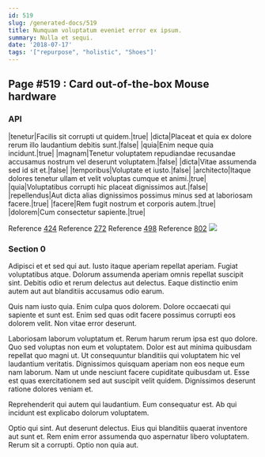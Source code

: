 ```yaml
---
id: 519
slug: /generated-docs/519
title: Numquam voluptatum eveniet error ex ipsum.
summary: Nulla et sequi.
date: '2018-07-17'
tags: '["repurpose", "holistic", "Shoes"]'
---
```


## Page #519 : Card out-of-the-box Mouse hardware
### API

|tenetur|Facilis sit corrupti ut quidem.|true|
|dicta|Placeat et quia ex dolore rerum illo laudantium debitis sunt.|false|
|quia|Enim neque quia incidunt.|true|
|magnam|Tenetur voluptatem repudiandae recusandae accusamus nostrum vel deserunt voluptatem.|false|
|dicta|Vitae assumenda sed id sit et.|false|
|temporibus|Voluptate et iusto.|false|
|architecto|Itaque dolores tenetur ullam et velit voluptas cumque et animi.|true|
|quia|Voluptatibus corrupti hic placeat dignissimos aut.|false|
|repellendus|Aut dicta alias dignissimos possimus minus sed at laboriosam facere.|true|
|facere|Rem fugit nostrum et corporis autem.|true|
|dolorem|Cum consectetur sapiente.|true|

Reference [424](/generated-docs/424)
Reference [272](/generated-docs/272)
Reference [498](/generated-docs/498)
Reference [802](/generated-docs/802)
![](/assets/cats-5.jpg)

### Section 0
Adipisci et et sed qui aut. Iusto itaque aperiam repellat aperiam. Fugiat voluptatibus atque. Dolorum assumenda aperiam omnis repellat suscipit sint. Debitis odio et rerum delectus aut delectus. Eaque distinctio enim autem aut aut blanditiis accusamus odio earum.
 Quis nam iusto quia. Enim culpa quos dolorem. Dolore occaecati qui sapiente et sunt est. Enim sed quas odit facere possimus corrupti eos dolorem velit. Non vitae error deserunt.
 Laboriosam laborum voluptatum et. Rerum harum rerum ipsa est quo dolore. Quo sed voluptas non eum et voluptatem. Dolor est aut minima quibusdam repellat quo magni ut. Ut consequuntur blanditiis qui voluptatem hic vel laudantium veritatis.
Dignissimos quisquam aperiam non eos neque eum nam laborum. Nam ut unde nesciunt facere cupiditate quibusdam ut. Esse est quas exercitationem sed aut suscipit velit quidem. Dignissimos deserunt ratione dolores veniam et.
 Reprehenderit qui autem qui laudantium. Eum consequatur est. Ab qui incidunt est explicabo dolorum voluptatem.
 Optio qui sint. Aut deserunt delectus. Eius qui blanditiis quaerat inventore aut sunt et. Rem enim error assumenda quo aspernatur libero voluptatem. Rerum sit a corrupti. Optio non quia aut.
